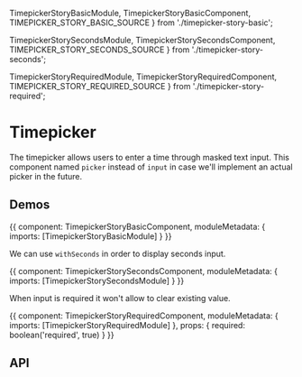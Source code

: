


  TimepickerStoryBasicModule,
  TimepickerStoryBasicComponent,
  TIMEPICKER_STORY_BASIC_SOURCE
} from './timepicker-story-basic';

  TimepickerStorySecondsModule,
  TimepickerStorySecondsComponent,
  TIMEPICKER_STORY_SECONDS_SOURCE
} from './timepicker-story-seconds';

  TimepickerStoryRequiredModule,
  TimepickerStoryRequiredComponent,
  TIMEPICKER_STORY_REQUIRED_SOURCE
} from './timepicker-story-required';

<Meta title='UI/Timepicker' component={ESTimepickerComponent} />

# Timepicker

The timepicker allows users to enter a time through masked text input.
This component named `picker` instead of `input` in case we'll implement an actual picker in the future.

## Demos

<Canvas source={TIMEPICKER_STORY_BASIC_SOURCE}>
  <Story name='Basic' height='110px'>
    {{
      component: TimepickerStoryBasicComponent,
      moduleMetadata: {
        imports: [TimepickerStoryBasicModule]
      }
    }}
  </Story>
</Canvas>

We can use `withSeconds` in order to display seconds input.

<Canvas source={TIMEPICKER_STORY_SECONDS_SOURCE}>
  <Story name='Seconds' height='110px'>
    {{
      component: TimepickerStorySecondsComponent,
      moduleMetadata: {
        imports: [TimepickerStorySecondsModule]
      }
    }}
  </Story>
</Canvas>

When input is required it won't allow to clear existing value.

<Canvas source={TIMEPICKER_STORY_REQUIRED_SOURCE}>
  <Story name='Required' height='110px'>
    {{
      component: TimepickerStoryRequiredComponent,
      moduleMetadata: {
        imports: [TimepickerStoryRequiredModule]
      },
      props: {
        required: boolean('required', true)
      }
    }}
  </Story>
</Canvas>

## API

<ArgsTable />
